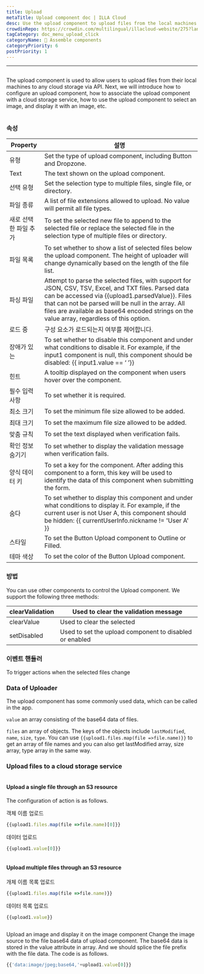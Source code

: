 ```yaml
---
title: Upload
metaTitle: Upload component doc | ILLA Cloud
desc: Use the upload component to upload files from the local machines to any cloud storage
crowdinRepo: https://crowdin.com/multilingual/illacloud-website/275?languages=en&filter=basic&value=0
tagCategory: doc_menu_upload_click
categoryName: 🧬 Assemble components
categoryPriority: 6
postPriority: 1
---
```


* * *

## <h2 hidden>Upload</h2>

The upload component is used to allow users to upload files from their local machines to any cloud storage via API. Next, we will introduce how to configure an upload component, how to associate the upload component with a cloud storage service, how to use the upload component to select an image, and display it with an image, etc.

<img src='https://cdn.illacloud.com/official-website/img/docs/upload1.png' alt="" />

### 속성

| Property     | 설명                                                                                                                                                                                                                                                                                                            |
| ------------ | ------------------------------------------------------------------------------------------------------------------------------------------------------------------------------------------------------------------------------------------------------------------------------------------------------------- |
| 유형           | Set the type of upload component, including Button and Dropzone.                                                                                                                                                                                                                                              |
| Text         | The text shown on the upload component.                                                                                                                                                                                                                                                                       |
| 선택 유형        | Set the selection type to multiple files, single file, or directory.                                                                                                                                                                                                                                          |
| 파일 종류        | A list of file extensions allowed to upload. No value will permit all file types.                                                                                                                                                                                                                             |
| 새로 선택한 파일 추가 | To set the selected new file to append to the selected file or replace the selected file in the selection type of multiple files or directory.                                                                                                                                                                |
| 파일 목록        | To set whether to show a list of selected files below the upload component. The height of uploader will change dynamically based on the length of the file list.                                                                                                                                              |
| 파싱 파일        | Attempt to parse the selected files, with support for JSON, CSV, TSV, Excel, and TXT files. Parsed data can be accessed via {{upload1.parsedValue}}. Files that can not be parsed will be null in the array. All files are available as base64 encoded strings on the value array, regardless of this option. |
| 로드 중         | 구성 요소가 로드되는지 여부를 제어합니다.                                                                                                                                                                                                                                                                                       |
| 장애가 있는       | To set whether to disable this component and under what conditions to disable it. For example, if the input1 component is null, this component should be disabled: {{ input1.value == ‘ ’}}                                                                                                                   |
| 힌트           | A tooltip displayed on the component when users hover over the component.                                                                                                                                                                                                                                     |
| 필수 입력 사항     | To set whether it is required.                                                                                                                                                                                                                                                                                |
| 최소 크기        | To set the minimum file size allowed to be added.                                                                                                                                                                                                                                                             |
| 최대 크기        | To set the maximum file size allowed to be added.                                                                                                                                                                                                                                                             |
| 맞춤 규칙        | To set the text displayed when verification fails.                                                                                                                                                                                                                                                            |
| 확인 정보 숨기기    | To set whether to display the validation message when verification fails.                                                                                                                                                                                                                                     |
| 양식 데이터 키     | To set a key for the component. After adding this component to a form, this key will be used to identify the data of this component when submitting the form.                                                                                                                                                 |
| 숨다           | To set whether to display this component and under what conditions to display it. For example, if the current user is not User A, this component should be hidden: {{ currentUserInfo.nickname != 'User A' }}                                                                                                 |
| 스타일          | To set the Button Upload component to Outline or Filled.                                                                                                                                                                                                                                                      |
| 테마 색상        | To set the color of the Button Upload component.                                                                                                                                                                                                                                                              |

### 방법

You can use other components to control the Upload component. We support the following three methods:

| clearValidation | Used to clear the validation message                    |
| --------------- | ------------------------------------------------------- |
| clearValue      | Used to clear the selected                              |
| setDisabled     | Used to set the upload component to disabled or enabled |

### 이벤트 핸들러

To trigger actions when the selected files change

### Data of Uploader

The upload component has some commonly used data, which can be called in the app.

`value` an array consisting of the base64 data of files. 

`files` an array of objects. The keys of the objects include `lastModified`, `name`, `size`, `type`. You can use  `{{upload1.files.map(file =>file.name)}}` to get an array of file names and you can also get lastModified array, size array, type array in the same way. 

### Upload files to a cloud storage service

<img src='https://cdn.illacloud.com/official-website/img/docs/upload2.gif' alt="" />

#### Upload a single file through an S3 resource

The configuration of action is as follows. 

객체 이름 업로드

```jsx
{{upload1.files.map(file =>file.name)[0]}}
```

데이터 업로드

```jsx
{{upload1.value[0]}}
```

<img src='https://cdn.illacloud.com/official-website/img/docs/upload3.png' alt="" />

#### Upload multiple files through an S3 resource

개체 이름 목록 업로드

```jsx
{{upload1.files.map(file =>file.name)}}
```

데이터 목록 업로드

```jsx
{{upload1.value}}
```

<img src='https://cdn.illacloud.com/official-website/img/docs/upload4.png' alt="" />

Upload an image and display it on the image component
Change the image source to the file base64 data of upload component. The base64 data is stored in the value attribute in array. And we should splice the file prefix with the file data. The code is as follows. 

```jsx
{{'data:image/jpeg;base64,'+upload1.value[0]}}
```

<img src='https://cdn.illacloud.com/official-website/img/docs/upload5.gif' alt="" />
